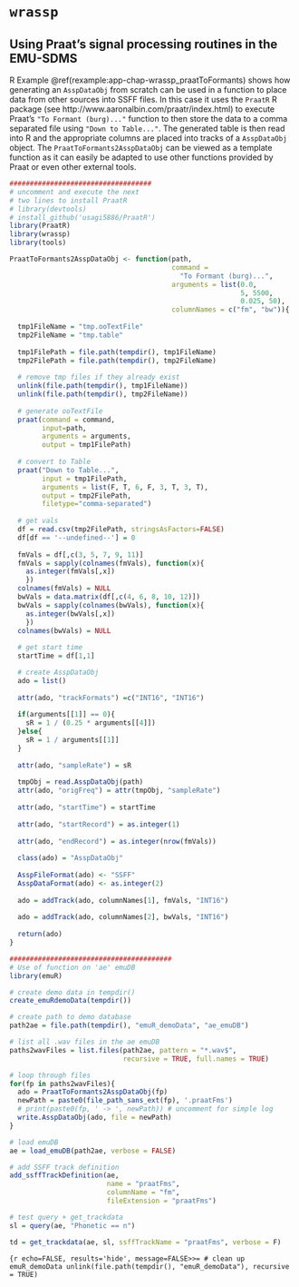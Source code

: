 # `wrassp` {#app-chap:wrassp}

## Using Praat's signal processing routines in the EMU-SDMS {#sec:app-chap-wrassp-praatsSigProc}

R Example \@ref(rexample:app-chap-wrassp_praatToFormants) shows how generating an `AsspDataObj` from scratch can be used in a function to place data from other sources into SSFF files. In this case it uses the `PraatR` R package (see http://www.aaronalbin.com/praatr/index.html) to execute Praat's `"To Formant (burg)..."` function to then store the data to a comma separated file using `"Down to Table..."`. The generated table is then read into R and the appropriate columns are placed into tracks of a `AsspDataObj` object. The `PraatToFormants2AsspDataObj` can be viewed as a template function as it can easily be adapted to use other functions provided by Praat or even other external tools.

```r
###################################
# uncomment and execute the next 
# two lines to install PraatR
# library(devtools)
# install_github('usagi5886/PraatR')
library(PraatR)
library(wrassp)
library(tools)

PraatToFormants2AsspDataObj <- function(path,
                                        command = 
                                          "To Formant (burg)...",
                                        arguments = list(0.0, 
                                                         5, 5500, 
                                                         0.025, 50), 
                                        columnNames = c("fm", "bw")){
  
  tmp1FileName = "tmp.ooTextFile"
  tmp2FileName = "tmp.table"
  
  tmp1FilePath = file.path(tempdir(), tmp1FileName)
  tmp2FilePath = file.path(tempdir(), tmp2FileName)
  
  # remove tmp files if they already exist
  unlink(file.path(tempdir(), tmp1FileName))
  unlink(file.path(tempdir(), tmp2FileName))
  
  # generate ooTextFile
  praat(command = command, 
        input=path, 
        arguments = arguments, 
        output = tmp1FilePath)
  
  # convert to Table
  praat("Down to Table...",
        input = tmp1FilePath,
        arguments = list(F, T, 6, F, 3, T, 3, T), 
        output = tmp2FilePath,
        filetype="comma-separated")
  
  # get vals
  df = read.csv(tmp2FilePath, stringsAsFactors=FALSE)
  df[df == '--undefined--'] = 0
  
  fmVals = df[,c(3, 5, 7, 9, 11)]
  fmVals = sapply(colnames(fmVals), function(x){
    as.integer(fmVals[,x])
    })
  colnames(fmVals) = NULL
  bwVals = data.matrix(df[,c(4, 6, 8, 10, 12)])
  bwVals = sapply(colnames(bwVals), function(x){
    as.integer(bwVals[,x])
    })
  colnames(bwVals) = NULL
  
  # get start time
  startTime = df[1,1]

  # create AsspDataObj
  ado = list()
  
  attr(ado, "trackFormats") =c("INT16", "INT16")
  
  if(arguments[[1]] == 0){
    sR = 1 / (0.25 * arguments[[4]])
  }else{
    sR = 1 / arguments[[1]]
  }
  
  attr(ado, "sampleRate") = sR
  
  tmpObj = read.AsspDataObj(path)
  attr(ado, "origFreq") = attr(tmpObj, "sampleRate")
  
  attr(ado, "startTime") = startTime
  
  attr(ado, "startRecord") = as.integer(1)
  
  attr(ado, "endRecord") = as.integer(nrow(fmVals))
  
  class(ado) = "AsspDataObj"
  
  AsspFileFormat(ado) <- "SSFF"
  AsspDataFormat(ado) <- as.integer(2)
  
  ado = addTrack(ado, columnNames[1], fmVals, "INT16")
  
  ado = addTrack(ado, columnNames[2], bwVals, "INT16")
  
  return(ado)
}

########################################
# Use of function on 'ae' emuDB
library(emuR)

# create demo data in tempdir()
create_emuRdemoData(tempdir())

# create path to demo database
path2ae = file.path(tempdir(), "emuR_demoData", "ae_emuDB")

# list all .wav files in the ae emuDB
paths2wavFiles = list.files(path2ae, pattern = "*.wav$", 
                            recursive = TRUE, full.names = TRUE)

# loop through files
for(fp in paths2wavFiles){
  ado = PraatToFormants2AsspDataObj(fp)
  newPath = paste0(file_path_sans_ext(fp), '.praatFms')
  # print(paste0(fp, ' -> ', newPath)) # uncomment for simple log
  write.AsspDataObj(ado, file = newPath)
}

# load emuDB
ae = load_emuDB(path2ae, verbose = FALSE)

# add SSFF track definition
add_ssffTrackDefinition(ae, 
                        name = "praatFms", 
                        columnName = "fm",
                        fileExtension = "praatFms")

# test query + get_trackdata
sl = query(ae, "Phonetic == n")

td = get_trackdata(ae, sl, ssffTrackName = "praatFms", verbose = F)
```

```{r echo=FALSE, results='hide', message=FALSE>>=
# clean up emuR_demoData
unlink(file.path(tempdir(), "emuR_demoData"), recursive = TRUE)
```

